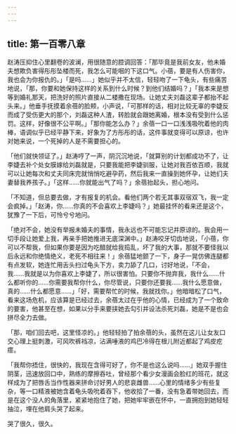 ```yaml
---
---
---
```

title: 第一百零八章
---



赵涛压抑住心里翻卷的波澜，用很随意的腔调回答：「那毕竟是我前女友，他未婚夫想欺负害得彤彤坠楼而死，我怎么可能咽的下这口气。小蓓，要是有人伤害你，我也会为你报仇的。」「是吗……」她似乎并不太信，轻轻吻了一下龟头，有些痛苦地说，「那，你要和她保持这样的关系到什么时候？到他们结婚吗？」「我本来是想等到婚礼那天，把洗好的照片直接从二楼撒在现场。让她丈夫刘磊这辈子都抬不起头来。」他垂手抚摸着余蓓的脸颊，小声说，「可那样的话，相对比较无辜的李婕反而成了受伤更大的那个，刘磊这种人渣，转脸就会跟她离婚，根本没有受到什么惩罚。这样，好像很不公平啊。」「那你能怎么办？」余蓓一口一口浅浅吸吮着他的肉棒，语调似乎已经平静下来，好象为了方彤彤的话，这件事就变得可以原谅，也许对她来说，一个死掉的人是不需要担心的。

「他们就快领证了。」赵涛哼了一声，阴沉沉地说，「就算别的计划都成功不了，让李婕去补个处女膜嫁给刘磊就是，只要我能把李婕驯服，让她对我百依百顺，我就可以让她每次和丈夫同床完就悄悄吃避孕药，然后我来一直操到她怀孕，让她们夫妻替我养孩子。」「这样……你就能出气了吗？」余蓓抬起头，担心地问。

「不知道，但总要去做，才有报复的机会。看他们两个若无其事双宿双飞，我一定会疯掉。」「赵涛，你……你真的不会喜欢上李婕吗？」她最挂怀的看来还是这个，犹豫了一下后，可怜兮兮地问。

「绝对不会，她没有举报未婚夫的事情，我永远也不可能忘记并原谅的。我会用一切手段让她爱上我，再亲手把她推进无底深渊中。」赵涛咬牙切齿地说，「小蓓，你可以不帮我，但如果你要是因为吃醋就给我捣乱，坏了我的大事，那就不要怪我以后永远和你绝情绝义，老死不相往来！」余蓓猛地颤了一下，身子一晃仿佛连腿都有点发软，她连忙用舌头扫过龟头下方，卖力舔了几口，讨好地说，「不会，我……我就是以为你喜欢上李婕了，所以很害怕。只要你不抛弃我，我什么……什么都听你的……你需要我帮你什么，你尽管说，只要你还要我……我什么愿意做，真的……什么都愿意……」「好，需要帮忙的时候，我就找你。」他暗暗松了口气，看来这场危机，应该算是已经过去，余蓓太过在乎他的心情，已经成为了一个致命的要害，他甚至在想，如果以分手来要挟她去勾引并设法杀死刘磊，她是不是也会拼尽全力去做。

「那，咱们回去吧，这里怪凉的。」他轻轻拍了拍余蓓的头，虽然在这儿让女友口交心理上挺刺激，可风吹裤裆凉，沾满唾液的鸡巴冷得在根儿附近都起了鸡皮疙瘩。

「我帮你捂住，很快的，我现在含得可好了，你不是也这么说吗……」她双手握住阴茎，迅速放回口中，熟练的摩擦吞吐，曾经那个看少女漫画会脸红的班花，就这样成为了把唇舌当作性器来拼命讨好男人的悲哀雌兽……心里的情绪多少有些复杂，等一口精液被她含着龟头吸吮着吞下，他收拾了一番，没有急着带她回去，而是在这个没人的角落里，紧紧地抱住了她，把她牢牢嵌在怀中，一直拥抱到她轻轻抽泣，埋在他肩头哭了起来。

哭了很久，很久。
